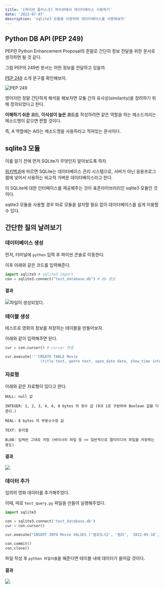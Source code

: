 ```yaml
---
title: '[파이썬 플라스크] 파이썬에서 데이터베이스 사용하기'
date: '2022-07-07'
description: 'sqlite3 모듈을 이용하여 데이터베이스를 사용해보자'
---
```


## Python DB API (PEP 249)

PEP란 Python Enhancement Proposal의 준말로 간단히 정보 전달을 위한 문서로 생각하면 될 것 같다.

그럼 PEP의 249번 문서는 어떤 정보를 전달하고 있을까.

[PEP 249](https://peps.python.org/pep-0249/) 소개 문구를 확인해보자.

![PEP 249](/posts/python/flask/sqlite/pep249.PNG)

영어지만 정말 간단하게 해석을 해보자면 모듈 간의 유사성(similarity)을 장려하기 위해 정의되었다고 한다.

**이해하기 쉬운 코드**, **이식성이 높은 코드**를 작성하려면 같은 역할을 하는 메소드끼리는 메소드명이 같으면 편할 것이다.

즉, A 역할에는 A라는 메소드명을 사용하라고 적혀있는 문서이다.

## sqlite3 모듈

이를 알기 전에 먼저 SQLite가 무엇인지 알아보도록 하자.

[위키백과](https://ko.wikipedia.org/wiki/SQLite)에 따르면 SQLite는 데이터베이스 관리 시스템으로, 서버가 아닌 응용프로그램에 넣어서 사용하는 비교적 가벼운 데이터베이스라고 한다.

이 SQLite에 대한 인터페이스를 제공해주는 것이 표준라이브러리인 sqlite3 모듈인 것이다.

sqlite3 모듈을 사용할 경우 따로 모듈을 설치할 필요 없이 데이터베이스를 쉽게 이용할 수 있다.

## 간단한 질의 날려보기

### 데이터베이스 생성

먼저, 터미널에 `python` 입력 후 파이썬 콘솔로 이동한다.

이후 아래와 같은 코드를 입력해준다.

```python showLineNumbers
import sqlite3 # sqlite3 import
con = sqlite3.connect("test_database.db") # db 생성
```

#### 결과

![파일이 생성되었다.](/posts/python/flask/sqlite/conDB_rst.PNG)

### 테이블 생성

테스트로 영화의 정보를 저장하는 테이블을 만들어보자.

아래와 같이 입력해주면 된다.

```python showLineNumbers
cur = con.cursor() # cursor 연결

cur.execute('''CREATE TABLE Movie
                (title text, genre text, open_date date, show_time integer)''')
```

### 자료형

아래와 같은 자료형이 있다고 한다.

```
NULL: null 값

INTEGER: 1, 2, 3, 4, 6, 8 bytes 의 정수 값 (0과 1로 구분하여 Boolean 값을 다룬다.)

REAL: 8 bytes 의 부동소수점 값

TEXT: 문자열

BLOB: 입력된 그대로 저장 (바이너리 파일 등 >> 일반적으로 멀티미디어 파일을 저장하는 용도)
```

#### 결과

![](/posts/python/flask/sqlite/crtTable_rst.PNG)

### 데이터 추가

임의의 영화 데이터를 추가해주었다.

이때, 따로 `test_query.py` 파일을 만들어 실행해주었다.

```python showLineNumbers
import sqlite3

con = sqlite3.connect('test_database.db')
cur = con.cursor()

cur.execute("INSERT INTO Movie VALUES ('범죄도시2', '범죄', '2022-05-18', 106)")

con.commit()
con.close()
```

파일 작성 후 `python 파일이름`을 해준다면 테이블 내에 데이터가 들어갈 것이다.

#### 결과

![](/posts/python/flask/sqlite/addTable_rst.PNG)

